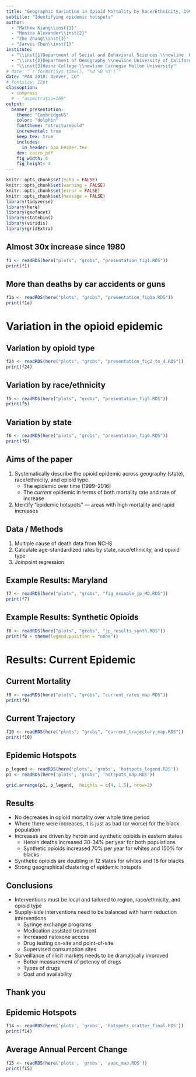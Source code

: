 ```yaml
---
title: "Geographic Variation in Opioid Mortality by Race/Ethnicity, 1999--2016"
subtitle: "Identifying epidemic hotspots"
author: 
  - "Mathew Kiang\\inst{1}"
  - "Monica Alexander\\inst{2}"
  - "Zhe Zhang\\inst{3}"
  - "Jarvis Chen\\inst{1}"
institute:
  - "\\inst{1}Department of Social and Behavioral Sciences \\newline  Harvard TH Chan School of Public Health"
  - "\\inst{2}Department of Demography \\newline University of California, Berkeley"
  - "\\inst{3}Heinz College \\newline Carnegie Mellon University"
# date: "`r format(Sys.time(), '%d %B %Y')`"
date: "PAA 2018: Denver, CO"
# fontsize: 12pt
classoption: 
  - compress
  # - "aspectratio=169"
output: 
  beamer_presentation:
    theme: "CambridgeUS"
    color: "dolphin"
    fonttheme: "structurebold"
    incremental: true
    keep_tex: true
    includes:
      in_header: paa_header.tex
    dev: cairo_pdf
    fig_width: 6
    fig_height: 4
---
```


```r
knitr::opts_chunk$set(echo = FALSE)
knitr::opts_chunk$set(warning = FALSE)
knitr::opts_chunk$set(error = FALSE)
knitr::opts_chunk$set(message = FALSE)
library(tidyverse)
library(here)
library(geofacet)
library(statebins)
library(viridis)
library(gridExtra)
```

## Almost 30x increase since 1980

```r
f1 <- readRDS(here("plots", "grobs", "presentation_fig1.RDS"))
print(f1)
```

## More than deaths by car accidents or guns
```r
f1a <- readRDS(here("plots", "grobs", "presentation_fig1a.RDS"))
print(f1a)
```

# Variation in the opioid epidemic

## Variation by opioid type

```r
f24 <- readRDS(here("plots", "grobs", "presentation_fig2_to_4.RDS"))
print(f24)
```

## Variation by race/ethnicity
```r
f5 <- readRDS(here("plots", "grobs", "presentation_fig5.RDS"))
print(f5)
```

## Variation by state
```r
f6 <- readRDS(here("plots", "grobs", "presentation_fig6.RDS"))
print(f6)
```

## Aims of the paper

1. Systematically describe the opioid epidemic across geography (state), race/ethnicity, and opioid type.
    - The epidemic over time (1999--2016)
    - The *current* epidemic in terms of both mortality rate and rate of increase
2. Identify "epidemic hotspots" --- areas with high mortality and rapid increases

## Data / Methods

1. Multiple cause of death data from NCHS
2. Calculate age-standardized rates by state, race/ethnicity, and opioid type
3. Joinpoint regression 

## Example Results: Maryland
```r
f7 <- readRDS(here("plots", "grobs", "fig_example_jp_MD.RDS"))
print(f7)
```

<!-- ## Synthetic Opioids (See: \texttt{tiny.cc/paa2018}) -->
## Example Results: Synthetic Opioids
```r
f8 <- readRDS(here("plots", "grobs", "jp_results_synth.RDS"))
print(f8 + theme(legend.position = "none"))
```

# Results: Current Epidemic

## Current Mortality
```r
f9 <- readRDS(here("plots", "grobs", "current_rates_map.RDS"))
print(f9)
```

## Current Trajectory
```r
f10 <- readRDS(here("plots", "grobs", "current_trajectory_map.RDS"))
print(f10)
```

## Epidemic Hotspots
```r
p_legend <- readRDS(here('plots', 'grobs', 'hotspots_legend.RDS'))
p1 <- readRDS(here('plots', 'grobs', 'hotspots_map.RDS'))

grid.arrange(p1, p_legend,  heights = c(4, 1.5), nrow=2)
```

## Results

- No decreases in opioid mortality over whole time period
- Where there were increases, it is just as bad (or worse) for the black population
- Increases are driven by heroin and synthetic opioids in eastern states
    - Heroin deaths increased 30-34\% per year for both populations
    - Synthetic opioids increased 70\% per year for whites and 150\% for blacks
- Synthetic opioids are doubling in 12 states for whites and 18 for blacks
- Strong geographical clustering of epidemic hotspots

## Conclusions

- Interventions must be local and tailored to region, race/ethnicity, and opioid type
- Supply-side interventions need to be balanced with harm reduction interventions
    - Syringe exchange programs
    - Medication assisted treatment
    - Increased naloxone access
    - Drug testing on-site and point-of-site
    - Supervised consumption sites
- Surveillance of illicit markets needs to be dramatically improved
    - Better measurement of potency of drugs
    - Types of drugs
    - Cost and availability
    
## Thank you
\Large
\begin{center}
\textbf{Code and interactive results explorer:} \\ \texttt{https://tiny.cc/paa2018} \newline \newline

 mathewkiang.com | \faGithub: mkiang | \faTwitter: @mathewkiang 

\end{center}

## Epidemic Hotspots
```r
f14 <- readRDS(here('plots', 'grobs', 'hotspots_scatter_final.RDS'))
print(f14)
```

## Average Annual Percent Change
```r
f15 <- readRDS(here('plots', 'grobs', 'aapc_map.RDS'))
print(f15)
```
